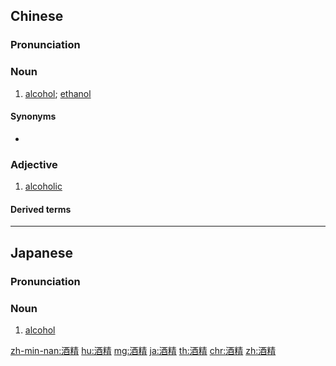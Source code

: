 ==Chinese==
{{zh-forms}}

===Pronunciation===
{{zh-pron
|m=jiǔjīng
|c=zau2 zing1
|mn=chiú-cheng
|ma=Zh-jiujing.ogg
|h=pfs=chiú-chîn
|cat=n,a
}}

===Noun===
{{zh-noun}}

# {{lb|zh|common}} [[alcohol]]; [[ethanol]]

====Synonyms====
* {{qualifier|chemistry}} {{zh-l|乙醇}}

===Adjective===
{{zh-adj}}

# [[alcoholic]] {{gloss|when used as an attributive meaning "containing alcohol"}}
#: {{zh-x|酒精 飲料|'''alcoholic''' beverage}}

====Derived terms====
{{zh-der|酒精中毒|變性酒精|酒精去氫酶|酒精溫度計|酒精燈}}

----

==Japanese==
{{ja-kanjitab|しゅ|せい|yomi=o}}

===Pronunciation===
{{ja-pron|しゅせい|acc=0|y=o}}

===Noun===
{{ja-noun|しゅせい}}

# [[alcohol]]

[[zh-min-nan:酒精]]
[[hu:酒精]]
[[mg:酒精]]
[[ja:酒精]]
[[th:酒精]]
[[chr:酒精]]
[[zh:酒精]]